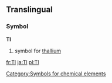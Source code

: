 ==Translingual==
===Symbol===
'''Tl'''
#{{chemistry}} symbol for [[thallium]]
[[Category:Symbols for chemical elements]]

[[fr:Tl]]
[[ja:Tl]]
[[pl:Tl]]
